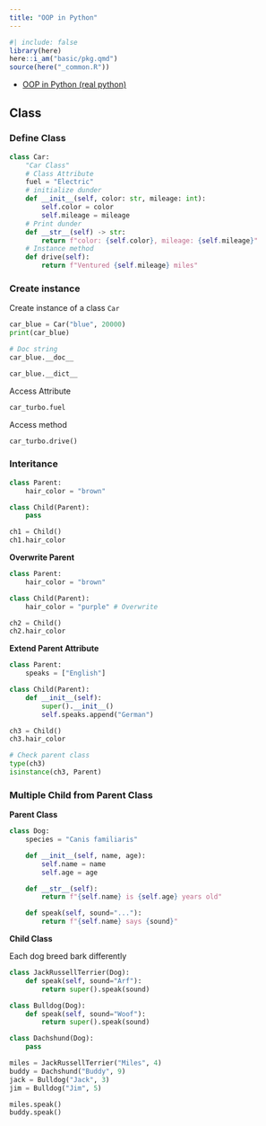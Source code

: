 ```yaml
---
title: "OOP in Python"
---
```

```r
#| include: false
library(here)
here::i_am("basic/pkg.qmd")
source(here("_common.R"))
```

- [OOP in Python (real python)](https://realpython.com/python3-object-oriented-programming/#what-is-object-oriented-programming-in-python)


## Class

### Define Class

```python
class Car:
    "Car Class"
    # Class Attribute
    fuel = "Electric"
    # initialize dunder
    def __init__(self, color: str, mileage: int):
        self.color = color
        self.mileage = mileage
    # Print dunder
    def __str__(self) -> str:
        return f"color: {self.color}, mileage: {self.mileage}"
    # Instance method
    def drive(self):
        return f"Ventured {self.mileage} miles"            
```

### Create instance

Create instance of a class `Car`

```python
car_blue = Car("blue", 20000)
print(car_blue)
```


```python
# Doc string
car_blue.__doc__
```

```python
car_blue.__dict__
```

Access Attribute

```python
car_turbo.fuel
```

Access method

```python
car_turbo.drive()
```

### Interitance

```python
class Parent:
    hair_color = "brown"

class Child(Parent):
    pass
```

```python
ch1 = Child()
ch1.hair_color
```

**Overwrite Parent**

```python
class Parent:
    hair_color = "brown"

class Child(Parent):
    hair_color = "purple" # Overwrite
```

```python
ch2 = Child()
ch2.hair_color
```

**Extend Parent Attribute**

```python
class Parent:
    speaks = ["English"]

class Child(Parent):
    def __init__(self):
        super().__init__()
        self.speaks.append("German")
```

```python
ch3 = Child()
ch3.hair_color
```

```python
# Check parent class
type(ch3) 
isinstance(ch3, Parent)
```

### Multiple Child from Parent Class

**Parent Class**

```python
class Dog:
    species = "Canis familiaris"

    def __init__(self, name, age):
        self.name = name
        self.age = age

    def __str__(self):
        return f"{self.name} is {self.age} years old"

    def speak(self, sound="..."):
        return f"{self.name} says {sound}"
```

**Child Class**

Each dog breed bark differently

```python
class JackRussellTerrier(Dog):
    def speak(self, sound="Arf"):
        return super().speak(sound)

class Bulldog(Dog):
    def speak(self, sound="Woof"):
        return super().speak(sound)

class Dachshund(Dog):
    pass
```

```python
miles = JackRussellTerrier("Miles", 4)
buddy = Dachshund("Buddy", 9)
jack = Bulldog("Jack", 3)
jim = Bulldog("Jim", 5)
```

```python
miles.speak()
buddy.speak()
```
